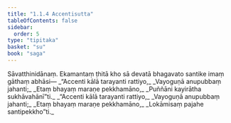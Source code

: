 ```yaml
---
title: "1.1.4 Accentisutta"
tableOfContents: false
sidebar:
  order: 5
type: "tipitaka"
basket: "su"
book: "saga"
---
```



<DynamicBreadcrumb />

<Division number="4" book="saga">

<Paragraph number="13" book="saga">
Sāvatthinidānaṃ. Ekamantaṃ ṭhitā kho sā devatā bhagavato santike imaṃ gāthaṃ abhāsi—
</Paragraph>

<Paragraph number="14" type="verses" book="saga">
_“Accenti kālā tarayanti rattiyo,_  
_Vayoguṇā anupubbaṃ jahanti;_  
_Etaṃ bhayaṃ maraṇe pekkhamāno,_  
_Puññāni kayirātha sukhāvahānī”ti._  

</Paragraph>

<Paragraph number="15" type="verses" book="saga">
_“Accenti kālā tarayanti rattiyo,_  
_Vayoguṇā anupubbaṃ jahanti;_  
_Etaṃ bhayaṃ maraṇe pekkhamāno,_  
_Lokāmisaṃ pajahe santipekkho”ti._
</Paragraph>
</Division>